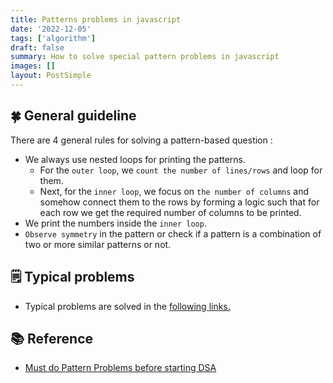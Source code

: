 ```yaml
---
title: Patterns problems in javascript
date: '2022-12-05'
tags: ['algorithm']
draft: false
summary: How to solve special pattern problems in javascript
images: []
layout: PostSimple
---
```


## 🍀 General guideline

There are 4 general rules for solving a pattern-based question :

- We always use nested loops for printing the patterns.
  - For the `outer loop`, we `count the number of lines/rows` and loop for them.
  * Next, for the `inner loop`, we focus on `the number of columns` and somehow connect them to the rows by forming a logic such that for each row we get the required number of columns to be printed.
- We print the numbers inside the `inner loop`.
- `Observe symmetry` in the pattern or check if a pattern is a combination of two or more similar patterns or not.

## 🗒️ Typical problems

- Typical problems are solved in the [following links.](https://tkhwang.me/blog/2023-04-13-takeuforward-pattern-problems)

## 📚 Reference

- [Must do Pattern Problems before starting DSA](https://takeuforward.org/strivers-a2z-dsa-course/must-do-pattern-problems-before-starting-dsa/?amp=1)
